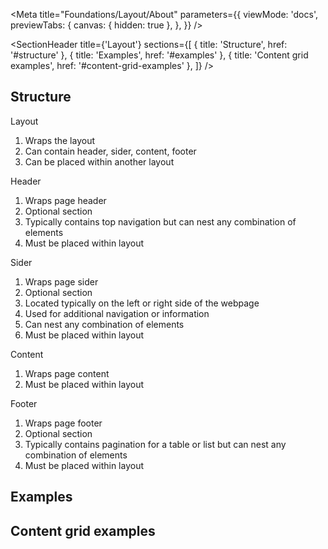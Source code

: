 
<Meta
  title="Foundations/Layout/About"
  parameters={{
    viewMode: 'docs',
    previewTabs: {
      canvas: { hidden: true },
    },
  }}
/>

<SectionHeader
  title={'Layout'}
  sections={[
    { title: 'Structure', href: '#structure' },
    { title: 'Examples', href: '#examples' },
    { title: 'Content grid examples', href: '#content-grid-examples' },
  ]}
/>

## Structure

<Layout hasLeftSlider />

Layout

1. Wraps the layout
2. Can contain header, sider, content, footer
3. Can be placed within another layout

Header

1. Wraps page header
2. Optional section
3. Typically contains top navigation but can nest any combination of elements
4. Must be placed within layout

Sider

1. Wraps page sider
2. Optional section
3. Located typically on the left or right side of the webpage
4. Used for additional navigation or information
5. Can nest any combination of elements
6. Must be placed within layout

Content

1. Wraps page content
2. Must be placed within layout

Footer

1. Wraps page footer
2. Optional section
3. Typically contains pagination for a table or list but can nest any combination of elements
4. Must be placed within layout

## Examples

<ExamplesContainer>
  <Layout hasLeftSlider />
  <Layout />
  <Layout hasRightSlider />
  <Layout hasLeftSlider hasRightSlider />
</ExamplesContainer>

## Content grid examples

<Grid containers={[100]} />
<Grid containers={[66, 33]} />
<Grid containers={[75, 25]} />
<Grid containers={[33, 66]} />
<Grid containers={[33, 33, 33]} />
<Grid containers={[50, 50]} />
<Grid containers={[25, 25, 25, 25]} />
